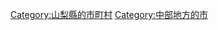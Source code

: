 {{Commonscat|Fujiyoshida, Yamanashi}}
{{Catmore}}

{{DEFAULTSORT:Fujiyoshida-shi}}
[[Category:山梨縣的市町村|Category:山梨縣的市町村]]
[[Category:中部地方的市|Category:中部地方的市]]